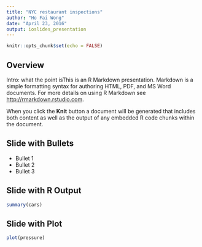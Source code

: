 ```yaml
---
title: "NYC restaurant inspections"
author: "Ho Fai Wong"
date: "April 23, 2016"
output: ioslides_presentation
---
```


```r
knitr::opts_chunk$set(echo = FALSE)
```

## Overview

Intro: 
what the point isThis is an R Markdown presentation. Markdown is a simple formatting syntax for authoring HTML, PDF, and MS Word documents. For more details on using R Markdown see <http://rmarkdown.rstudio.com>.

When you click the **Knit** button a document will be generated that includes both content as well as the output of any embedded R code chunks within the document.

## Slide with Bullets

- Bullet 1
- Bullet 2
- Bullet 3

## Slide with R Output

```r
summary(cars)
```

## Slide with Plot

```r
plot(pressure)
```


